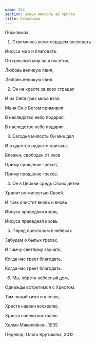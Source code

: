 ```yaml
---
name: 253
section: Божья милость во Христе
title: Похьянмаа
---
```

Похьянмаа


1. Стремлюсь всем сердцем воспевать

Иисуса мир и благодать.

Он грешный мир наш посетил,

Любовь великую явил,

Любовь великую явил.


2. Он на кресте за всех страдал

И на Себя грех мира взял.

Меня Он с Богом примирил

В наследство небо подарил,

В наследство небо подарил.


3. Сегодня милость Он мне дал

И в царство радости призвал.

Блажен, свободен от оков

Приму прощение грехов,

Приму прощение грехов.


4. Он в Церкви средь Своих детей

Хранит их милостью Своей.

И грех очистит вновь и вновь

Иисуса праведная кровь,

Иисуса праведная кровь.


5. Перед престолом в небесах

Забудем о былых грехах,

И гимну светлому звучать,

Когда нас греет благодать,

Когда нас греет благодать.


6. Мы, обретя небесный дом,

Однажды встретимся с Христом.

Там новый гимн и я спою,

Христа навеки восхвалю,

Христа навеки восхвалю.


Хелми Мякеляйнен, 1935

Перевод: Ольга Крутикова, 2012